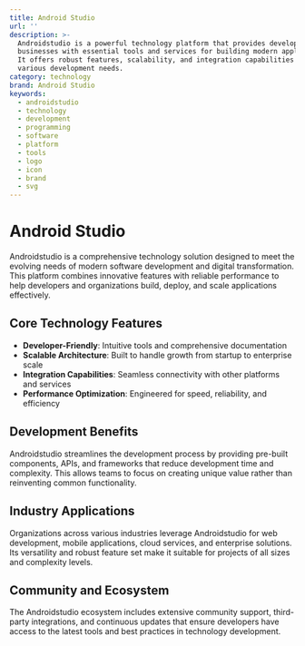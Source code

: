 ```yaml
---
title: Android Studio
url: ''
description: >-
  Androidstudio is a powerful technology platform that provides developers and
  businesses with essential tools and services for building modern applications.
  It offers robust features, scalability, and integration capabilities for
  various development needs.
category: technology
brand: Android Studio
keywords:
  - androidstudio
  - technology
  - development
  - programming
  - software
  - platform
  - tools
  - logo
  - icon
  - brand
  - svg
---
```


# Android Studio

Androidstudio is a comprehensive technology solution designed to meet the evolving needs of modern software development and digital transformation. This platform combines innovative features with reliable performance to help developers and organizations build, deploy, and scale applications effectively.

## Core Technology Features

- **Developer-Friendly**: Intuitive tools and comprehensive documentation
- **Scalable Architecture**: Built to handle growth from startup to enterprise scale
- **Integration Capabilities**: Seamless connectivity with other platforms and services
- **Performance Optimization**: Engineered for speed, reliability, and efficiency

## Development Benefits

Androidstudio streamlines the development process by providing pre-built components, APIs, and frameworks that reduce development time and complexity. This allows teams to focus on creating unique value rather than reinventing common functionality.

## Industry Applications

Organizations across various industries leverage Androidstudio for web development, mobile applications, cloud services, and enterprise solutions. Its versatility and robust feature set make it suitable for projects of all sizes and complexity levels.

## Community and Ecosystem

The Androidstudio ecosystem includes extensive community support, third-party integrations, and continuous updates that ensure developers have access to the latest tools and best practices in technology development.
